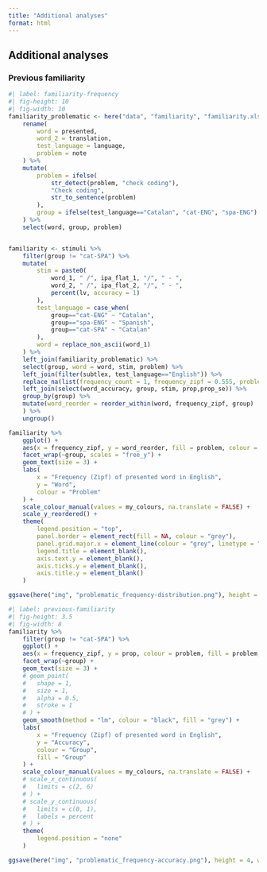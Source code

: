 ```yaml
---
title: "Additional analyses"
format: html
---
```


## Additional analyses

### Previous familiarity

```r
#| label: familiarity-frequency
#| fig-height: 10
#| fig-width: 10
familiarity_problematic <- here("data", "familiarity", "familiarity.xlsx") %>% read_xlsx() %>% 
    rename(
        word = presented,
        word_2 = translation,
        test_language = language,
        problem = note
    ) %>% 
    mutate(
        problem = ifelse(
            str_detect(problem, "check coding"), 
            "Check coding",
            str_to_sentence(problem)
        ),
        group = ifelse(test_language=="Catalan", "cat-ENG", "spa-ENG")
    ) %>% 
    select(word, group, problem)


familiarity <- stimuli %>% 
    filter(group != "cat-SPA") %>%
    mutate(
        stim = paste0(
            word_1, " /", ipa_flat_1, "/", " - ",
            word_2, " /", ipa_flat_2, "/", " - ",
            percent(lv, accuracy = 1)
        ),
        test_language = case_when(
            group=="cat-ENG" ~ "Catalan",
            group=="spa-ENG" ~ "Spanish",
            group=="cat-SPA" ~ "Catalan"
        ),
        word = replace_non_ascii(word_1)
    ) %>% 
    left_join(familiarity_problematic) %>% 
    select(group, word = word, stim, problem) %>% 
    left_join(filter(subtlex, test_language=="English")) %>% 
    replace_na(list(frequency_count = 1, frequency_zipf = 0.555, problem = "Normal")) %>% 
    left_join(select(word_accuracy, group, stim, prop,prop_se)) %>% 
    group_by(group) %>% 
    mutate(word_reorder = reorder_within(word, frequency_zipf, group)
    ) %>% 
    ungroup()

familiarity %>% 
    ggplot() +
    aes(x = frequency_zipf, y = word_reorder, fill = problem, colour = problem, label = word) +
    facet_wrap(~group, scales = "free_y") +
    geom_text(size = 3) +
    labs(
        x = "Frequency (Zipf) of presented word in English",
        y = "Word",
        colour = "Problem"
    ) +
    scale_colour_manual(values = my_colours, na.translate = FALSE) +
    scale_y_reordered() +
    theme(
        legend.position = "top",
        panel.border = element_rect(fill = NA, colour = "grey"),
        panel.grid.major.x = element_line(colour = "grey", linetype = "dotted"),
        legend.title = element_blank(),
        axis.text.y = element_blank(),
        axis.ticks.y = element_blank(),
        axis.title.y = element_blank()
    )

ggsave(here("img", "problematic_frequency-distribution.png"), height = 10)

```

```r
#| label: previous-familiarity
#| fig-height: 3.5
#| fig-width: 8
familiarity %>% 
    filter(group != "cat-SPA") %>% 
    ggplot() +
    aes(x = frequency_zipf, y = prop, colour = problem, fill = problem, label = word) +
    facet_wrap(~group) +
    geom_text(size = 3) +
    # geom_point(
    #   shape = 1,
    #   size = 1,
    #   alpha = 0.5,
    #   stroke = 1
    # ) +
    geom_smooth(method = "lm", colour = "black", fill = "grey") +
    labs(
        x = "Frequency (Zipf) of presented word in English",
        y = "Accuracy",
        colour = "Group",
        fill = "Group"
    ) +
    scale_colour_manual(values = my_colours, na.translate = FALSE) +
    # scale_x_continuous(
    #   limits = c(2, 6)
    # ) +
    # scale_y_continuous(
    #   limits = c(0, 1),
    #   labels = percent
    # ) +
    theme(
        legend.position = "none"
    )

ggsave(here("img", "problematic_frequency-accuracy.png"), height = 4, width = 10)


```